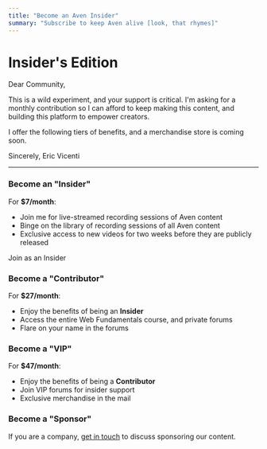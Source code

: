 ```yaml
---
title: "Become an Aven Insider"
summary: "Subscribe to keep Aven alive [look, that rhymes]"
---
```




# Insider's Edition

Dear Community,

This is a wild experiment, and your support is critical. I'm asking for a monthly contribution so I can afford to keep making this content, and building this platform to empower creators.

I offer the following tiers of benefits, and a merchandise store is coming soon.

Sincerely,
Eric Vicenti

***

### Become an "Insider"

For **$7/month**:

- Join me for live-streamed recording sessions of Aven content
- Binge on the library of recording sessions of all Aven content
- Exclusive access to new videos for two weeks before they are publicly released

<PostButton
  action="/api/billing-session?plan=insider"
  primary>Join as an Insider</PostButton>

### Become a "Contributor"

For **$27/month**:

- Enjoy the benefits of being an **Insider**
- Access the entire Web Fundamentals course, and private forums
- Flare on your name in the forums

### Become a "VIP"

For **$47/month**:

- Enjoy the benefits of being a **Contributor**
- Join VIP forums for insider support
- Exclusive merchandise in the mail

### Become a "Sponsor"

If you are a company, [get in touch](mailto:admin@aven.io) to discuss sponsoring our content.
